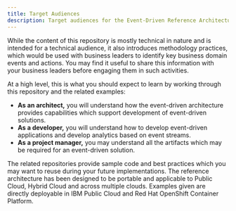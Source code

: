 ```yaml
---
title: Target Audiences
description: Target audiences for the Event-Driven Reference Architecture.
---
```


While the content of this repository is mostly technical in nature and is intended for a technical audience, it also introduces methodology practices, which would be used with business leaders to identify key business domain events and actions. You may find it useful to share this information with your business leaders before engaging them in such activities.

At a high level, this is what you should expect to learn by working through this repository and the related examples:

* **As an architect,** you will understand how the event-driven architecture provides capabilities which support development of event-driven solutions.
* **As a developer,** you will understand how to develop event-driven applications and develop analytics based on event streams.
* **As a project manager,** you may understand all the artifacts which may be required for an event-driven solution.

The related repositories provide sample code and best practices  which you may want to reuse during your future implementations. The reference architecture has been designed to be portable and applicable to Public Cloud, Hybrid Cloud and across multiple clouds. Examples given are directly deployable in IBM Public Cloud and Red Hat OpenShift Container Platform.
